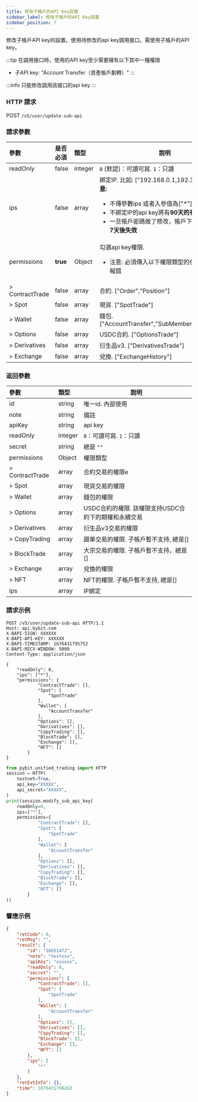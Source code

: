 ```yaml
---
title: 修改子帳戶的API Key設置
sidebar_label: 修改子帳戶的API Key設置
sidebar_position: 7
---
```

修改子帳戶API key的設置。使用待修改的api key調用接口。需使用子帳戶的API key。

:::tip
在調用接口時，使用的API key至少需要擁有以下其中一種權限
* 子API key: "Account Transfer（資產帳戶劃轉）"
:::

:::info
只能修改調用該接口的api key
:::

### HTTP 請求
POST `/v5/user/update-sub-api`

### 請求參數
| 參數 | 是否必須 | 類型 | 說明|
|:----- |:-------|:-----|------ |
|readOnly |false |integer |`0` (默認)：可讀可寫. `1`：只讀 |
|ips |false |array |綁定IP. 比如: ["192.168.0.1,192.168.0.2"]<b>注意:</b><ul><li>不傳參數ips 或者入参值為["*"]意味著不綁定</li><li>不綁定IP的api key將有<b>90天的有效期限</b></li><li>一旦帳戶密碼做了修改，帳戶下的api key將在<b>7天後失效</b></li></ul>|
|permissions |<b>true</b> |Object |勾選api key權限.<ul><li>注意: 必須傳入以下權限類型的任意一種, 否則報錯</li></ul>|
|> ContractTrade |false |array |合約. ["Order","Position"] |
|> Spot |false |array |現貨. ["SpotTrade"] |
|> Wallet |false |array |錢包. ["AccountTransfer","SubMemberTransferList"] |
|> Options |false |array |USDC合約. ["OptionsTrade"]|
|> Derivatives |false |array |衍生品v3. ["DerivativesTrade"]|
|> Exchange |false |array |兌換. ["ExchangeHistory"] |

### 返回參數
| 參數 | 類型 | 說明|
|:----- |:-----|----- |
|id |string |唯一id. 內部使用|
|note |string |備註 |
|apiKey |string |api key |
|readOnly |integer |`0`：可讀可寫. `1`：只讀 |
|secret |string |總是 `""` |
|permissions |Object |權限類型 |
|> ContractTrade |array |合約交易的權限e |
|> Spot |array |現貨交易的權限 |
|> Wallet |array |錢包的權限 |
|> Options |array |USDC合約的權限. 該權限支持USDC合約下的期權和永續交易 |
|> Derivatives |array |衍生品v3交易的權限 |
|> CopyTrading |array |跟單交易的權限. 子帳戶暫不支持, 總是[]|
|> BlockTrade |array |大宗交易的權限. 子帳戶暫不支持，總是[]|
|> Exchange |array |兌換的權限 |
|> NFT |array |NFT的權限. 子帳戶暫不支持, 總是[]|
|ips |array |IP綁定|

### 請求示例

<Tabs groupId="programming-languages">
<TabItem value="http" label="HTTP">

```http
POST /v5/user/update-sub-api HTTP/1.1
Host: api.bybit.com
X-BAPI-SIGN: XXXXXX
X-BAPI-API-KEY: XXXXXX
X-BAPI-TIMESTAMP: 1676431795752
X-BAPI-RECV-WINDOW: 5000
Content-Type: application/json

{
    "readOnly": 0,
    "ips": ["*"],
    "permissions": {
            "ContractTrade": [],
            "Spot": [
                "SpotTrade"
            ],
            "Wallet": [
                "AccountTransfer"
            ],
            "Options": [],
            "Derivatives": [],
            "CopyTrading": [],
            "BlockTrade": [],
            "Exchange": [],
            "NFT": []
        }
}
```

</TabItem>
<TabItem value="python" label="Python">

```python
from pybit.unified_trading import HTTP
session = HTTP(
    testnet=True,
    api_key="XXXXX",
    api_secret="XXXXX",
)
print(session.modify_sub_api_key(
    readOnly=0,
    ips=["*"],
    permissions={
            "ContractTrade": [],
            "Spot": [
                "SpotTrade"
            ],
            "Wallet": [
                "AccountTransfer"
            ],
            "Options": [],
            "Derivatives": [],
            "CopyTrading": [],
            "BlockTrade": [],
            "Exchange": [],
            "NFT": []
        }
))
```

</TabItem>
</Tabs>

### 響應示例

```json
{
    "retCode": 0,
    "retMsg": "",
    "result": {
        "id": "16651472",
        "note": "testxxx",
        "apiKey": "xxxxxx",
        "readOnly": 0,
        "secret": "",
        "permissions": {
            "ContractTrade": [],
            "Spot": [
                "SpotTrade"
            ],
            "Wallet": [
                "AccountTransfer"
            ],
            "Options": [],
            "Derivatives": [],
            "CopyTrading": [],
            "BlockTrade": [],
            "Exchange": [],
            "NFT": []
        },
        "ips": [
            "*"
        ]
    },
    "retExtInfo": {},
    "time": 1676431796263
}
```
